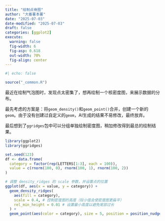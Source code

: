 ```yaml
---
title: "绘制点脊图"
author: "大番薯本薯"
date: "2025-07-03"
date-modified: "2025-07-03"
draft: false
categories: [ggplot2]
execute:
  warning: false
  fig-width: 6
  fig-asp: 0.618
  out-width: 70%
  fig-align: center
---
```


```r
#| echo: false

source("_common.R")
```

最近在绘制气泡图时，发现点太密集了，想再绘制一个核密度图，来展示数据的分布。

最先考虑的方案是：将`geom_density()`和`geom_point()`合并，创建一个新的`geom`。由于没有创建过自定义的`geom`，AI生成的结果不易修改，最终放弃。

最后想到了`ggridges`包中可以分组单独绘制密度图，稍加修改得到最总的绘制结果。

```r
library(ggplot2)
library(ggridges)

set.seed(123)
df <- data.frame(
  category = factor(rep(LETTERS[1:3], each = 100)),
  value = c(rnorm(100, 0), rnorm(100, 1), rnorm(100, 2))
)

# 调整 density_ridges 的 scale 参数，并设置点的位置
ggplot(df, aes(x = value, y = category)) +
  geom_density_ridges(
    aes(fill = category),
    scale = 0.4, # 控制密度图的高度（较小值会使密度图更扁平）
    rel_min_height = 0.01 # 设置最小高度以避免尾部过长
  ) +
  geom_point(aes(color = category), size = 5, position = position_nudge(y = -0.2))
```